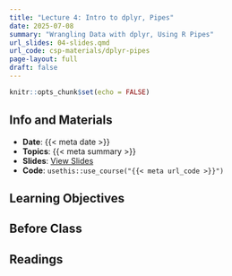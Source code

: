 ```yaml
---
title: "Lecture 4: Intro to dplyr, Pipes"
date: 2025-07-08
summary: "Wrangling Data with dplyr, Using R Pipes"
url_slides: 04-slides.qmd
url_code: csp-materials/dplyr-pipes
page-layout: full
draft: false
---
```


```r
knitr::opts_chunk$set(echo = FALSE)
```

## Info and Materials

* **Date**: {{< meta date >}}
* **Topics**: {{< meta summary >}}
* **Slides**: [View Slides]({{< meta url_slides >}})
* **Code**: `usethis::use_course("{{< meta url_code >}}")`


## Learning Objectives


## Before Class


## Readings
